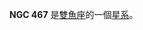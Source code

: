 {{NGCInfoBox|NGCID=NGC 467|發現者=弗里德里希·威廉·赫歇爾|發現日期=1785年10月8日|其他編號=UGC 848, MCG 0-4-79,ZWG 385.65|曆元=J2000.0
|赤經=1時19分10.1秒
|赤緯=3°18'5"
|星座=雙魚座|星體=星系|星等=12.1|表面亮度=13.1|藍等=13.1}}

'''NGC 467''' 是[[雙魚座|雙魚座]]的一個[[星系|星系]]。

{{NGCReference|467}}
{{Catalogs|NGC=467}}

{{Galaxy-stub}}